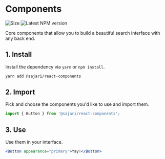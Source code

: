 
<SEO title="Components" description="TBD" />

# Components

<div class="flex space-x-2">
  <img src="https://badgen.net/bundlephobia/minzip/@sajari/react-components?cache=300" alt="Size" />
  <img src="https://badgen.net/npm/v/@sajari/react-components?cache=300" alt="Latest NPM version" />
</div>

Core components that allow you to build a beautiful search interface with any back end.

## 1. Install

Install the dependency via `yarn` or `npm install`.

```txt
yarn add @sajari/react-components
```

## 2. Import

Pick and choose the components you'd like to use and import them.

```js
import { Button } from '@sajari/react-components';
```

## 3. Use

Use them in your interface.

```jsx
<Button appearance="primary">Yay!</Button>
```
